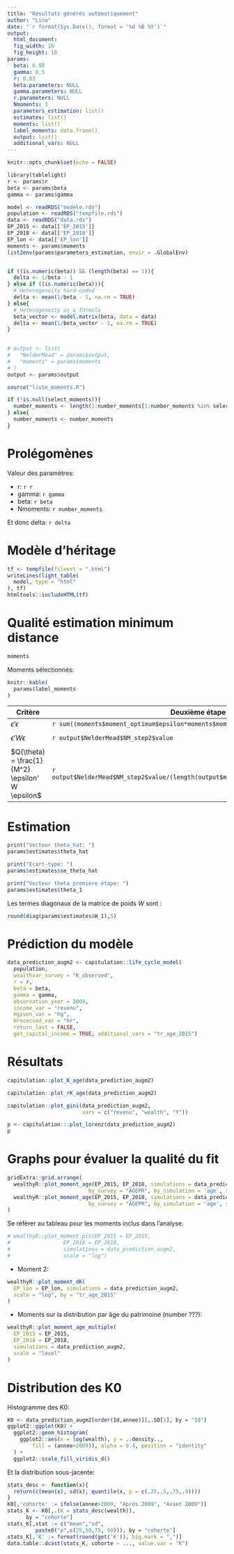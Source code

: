 ```yaml
---
title: "Résultats générés automatiquement"
author: "Lino"
date: "`r format(Sys.Date(), format = '%d %B %Y')`"
output:
  html_document:
  fig_width: 16 
  fig_height: 10 
params:
  beta: 0.98
  gamma: 0.5
  r: 0.03
  beta.parameters: NULL
  gamma.parameters: NULL
  r.parameters: NULL
  Nmoments: 3
  parameters_estimation: list()
  estimates: list()
  moments: list()
  label_moments: data.frame()
  output: list()
  additional_vars: NULL
---
```


```r
knitr::opts_chunk$set(echo = FALSE)
```

```r
library(tablelight)
r <- params$r
beta <- params$beta
gamma <- params$gamma

model <- readRDS("modele.rds")
population <- readRDS("tempfile.rds")
data <- readRDS("data.rds")
EP_2015 <- data[['EP_2015']]
EP_2018 <- data[['EP_2018']]
EP_lon <- data[['EP_lon']]
moments <- params$moments
list2env(params$parameters_estimation, envir = .GlobalEnv)


if ((is.numeric(beta)) && (length(beta) == 1)){
  delta <- 1/beta - 1
} else if ((is.numeric(beta))){
  # Heterogeneity hard-coded
  delta <- mean(1/beta - 1, na.rm = TRUE)
} else{
  # Heterogeneity as a formula
  beta_vector <- model.matrix(beta, data = data)
  delta <- mean(1/beta_vector - 1, na.rm = TRUE)
}
  

# output <- list(
#   "NelderMead" = params$output,
#   "moments" = params$moments
# )
output <- params$output

source("liste_moments.R")

if (!is.null(select_moments)){
  number_moments <- length(1:number_moments[1:number_moments %in% select_moments])
} else{
  number_moments <- number_moments
}
```

# Prolégomènes

Valeur des paramètres:

* r: `r r`
* gamma: `r gamma`
* beta: `r beta`
* Nmoments: `r number_moments`

Et donc delta: `r delta`




# Modèle d'héritage

```r
tf <- tempfile(fileext = ".html")
writeLines(light_table(
  model, type = "html"
), tf)
htmltools::includeHTML(tf)
```


# Qualité estimation minimum distance

```r
moments
```

Moments sélectionnés:


```r
knitr::kable(
  params$label_moments
)
```

| Critère | Deuxième étape | Première étape |
|---------|----------------|----------------|
| $\epsilon'\epsilon$ | `r sum((moments$moment_optimum$epsilon*moments$moment_optimum$weight)^2)` | `r sum((moments$moment_first_step$epsilon*moments$moment_first_step$weight)^2)` |
| $\epsilon' W \epsilon$ | `r output$NelderMead$NM_step2$value` | `r t(output$moments$moment_first_step$epsilon) %*% output$estimates$W_1 %*% output$moments$moment_first_step$epsilon` |
| $Q(\theta) = \frac{1}{M^2} \epsilon' W \epsilon$ | `r output$NelderMead$NM_step2$value/(length(output$moments$moment_optimum$epsilon)^2)` | `r as.numeric(t(output$moments$moment_first_step$epsilon) %*% output$estimates$W_1 %*% output$moments$moment_first_step$epsilon)/(length(output$moments$moment_optimum$epsilon)^2)`


# Estimation


```r
print("Vecteur theta_hat: ")
params$estimates$theta_hat

print("Ecart-type: ")
params$estimates$se_theta_hat

print("Vecteur theta première étape: ")
params$estimates$theta_1
```

Les termes diagonaux de la matrice de poids $W$ sont :

```r
round(diag(params$estimates$W_1),5)
```



# Prédiction du modèle

```r
data_prediction_augm2 <- capitulation::life_cycle_model(
  population,
  wealthvar_survey = "K_observed",
  r = r,
  beta = beta,
  gamma = gamma,
  observation_year = 2009,
  income_var = "revenu",
  Hgiven_var = "hg",
  Hreceived_var = "hr",
  return_last = FALSE,
  get_capital_income = TRUE, additional_vars = "tr_age_2015")

```

# Résultats

```r
capitulation::plot_K_age(data_prediction_augm2)
```

```r
capitulation::plot_rK_age(data_prediction_augm2)
```

```r
capitulation::plot_gini(data_prediction_augm2,
                        vars = c("revenu", "wealth", "Y"))
```


```r
p <- capitulation:::plot_lorenz(data_prediction_augm2)
p
```


# Graphs pour évaluer la qualité du fit


```r
gridExtra::grid.arrange(
  wealthyR::plot_moment_age(EP_2015, EP_2018, simulations = data_prediction_augm2,
                          by_survey = "AGEPR", by_simulation = 'age', scale = "log")$fit[[1]],
  wealthyR::plot_moment_age(EP_2015, EP_2018, simulations = data_prediction_augm2,
                          by_survey = "AGEPR", by_simulation = 'age', scale = "log")$fit[[2]]
)
```

Se référer au tableau pour les moments inclus dans l'analyse. 

<!---
* Moments 1 et 3:
---->

```r
# wealthyR::plot_moment_pic(EP_2015 = EP_2015,
#                 EP_2018 = EP_2018,
#                 simulations = data_prediction_augm2,
#                 scale = "log")
```


* Moment 2:

```r
wealthyR::plot_moment_dK(
  EP_lon = EP_lon, simulations = data_prediction_augm2,
  scale = "log", by = "tr_age_2015"
)
```

* Moments sur la distribution par âge du patrimoine (number ???):

```r
wealthyR::plot_moment_age_multiple(
  EP_2015 = EP_2015,
  EP_2018 = EP_2018,
  simulations = data_prediction_augm2,
  scale = "level"
)
```


# Distribution des K0

Histogramme des K0:

```r
K0 <- data_prediction_augm2[order(Id,annee)][,.SD[1], by = "Id"]
ggplot2::ggplot(K0) +
  ggplot2::geom_histogram(
    ggplot2::aes(x = log(wealth), y = ..density..,
        fill = (annee>2009)), alpha = 0.4, position = "identity"
  ) +
  ggplot2::scale_fill_viridis_d()
```

Et la distribution sous-jacente:

```r
stats_desc <- function(x){
  return(c(mean(x), sd(x), quantile(x, p = c(.25,.5,.75,.9))))
}
K0[,'cohorte' := ifelse(annee>2009, "Après 2009", "Avant 2009")]
stats_K <- K0[,.(K = stats_desc(wealth)),
      by = "cohorte"]
stats_K[,stat := c("mean","sd",
         paste0("p",c(25,50,75, 90))), by = "cohorte"]
stats_K[,'K' := format(round(get('K')), big.mark = ",")]
data.table::dcast(stats_K, cohorte ~ ..., value.var = "K")
```
